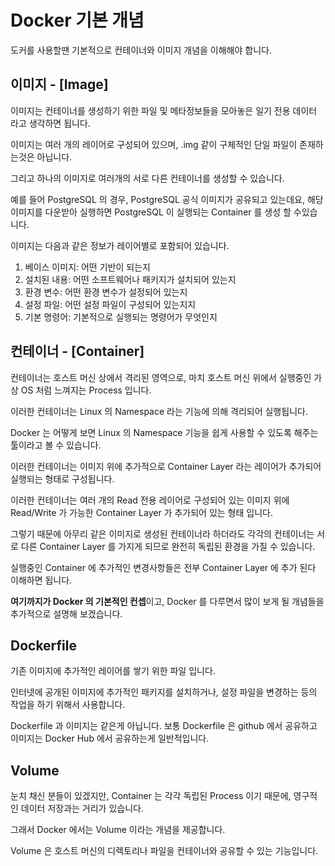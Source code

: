 # Docker 기본 개념
도커를 사용할땐 기본적으로 컨테이너와 이미지 개념을 이해해야 합니다.

## 이미지 - [Image]

이미지는 컨테이너를 생성하기 위한 파일 및 메타정보들을 모아놓은 일기 전용 데이터 라고 생각하면 됩니다.

이미지는 여러 개의 레이어로 구성되어 있으며, .img 같이 구체적인 단일 파일이 존재하는것은 아닙니다.

그리고 하나의 이미지로 여러개의 서로 다른 컨테이너를 생성할 수 있습니다.

예를 들어 PostgreSQL 의 경우, PostgreSQL 공식 이미지가 공유되고 있는데요, 해당 이미지를 다운받아 실행하면 PostgreSQL 이 실행되는 Container 를 생성 할 수있습니다.

이미지는 다음과 같은 정보가 레이어별로 포함되어 있습니다.

1. 베이스 이미지: 어떤 기반이 되는지
2. 설치된 내용: 어떤 소프트웨어나 패키지가 설치되어 있는지
3. 환경 변수: 어떤 환경 변수가 설정되어 있는지
4. 설정 파일: 어떤 설정 파일이 구성되어 있는지지
5. 기본 명령어: 기본적으로 실행되는 명령어가 무엇인지

## 컨테이너 - [Container]

컨테이너는 호스트 머신 상에서 격리된 영역으로, 마치 호스트 머신 위에서 실행중인 가상 OS 처럼 느껴지는 Process 입니다.

이러한 컨테이너는 Linux 의 Namespace 라는 기능에 의해 격리되어 실행됩니다.

Docker 는 어떻게 보면 Linux 의 Namespace 기능을 쉽게 사용할 수 있도록 해주는 툴이라고 볼 수 있습니다.

이러한 컨테이너는 이미지 위에 추가적으로 Container Layer 라는 레이어가 추가되어 실행되는 형태로 구성됩니다.

이러한 컨테이너는 여러 개의 Read 전용 레이어로 구성되어 있는 이미지 위에 Read/Write 가 가능한 Container Layer 가 추가되어 있는 형태 입니다.

그렇기 때문에 아무리 같은 이미지로 생성된 컨테이너라 하더라도 각각의 컨테이너는 서로 다른 Container Layer 를 가지게 되므로 완전히 독립된 환경을 가질 수 있습니다.

실행중인 Container 에 추가적인 변경사항들은 전부 Container Layer 에 추가 된다 이해하면 됩니다.

**여기까지가 Docker 의 기본적인 컨셉**이고, Docker 를 다루면서 많이 보게 될 개념들을 추가적으로 설명해 보겠습니다.

## Dockerfile

기존 이미지에 추가적인 레이어를 쌓기 위한 파일 입니다.

인터넷에 공개된 이미지에 추가적인 패키지를 설치하거나, 설정 파일을 변경하는 등의 작업을 하기 위해서 사용합니다.

Dockerfile 과 이미지는 같은게 아닙니다. 보통 Dockerfile 은 github 에서 공유하고 이미지는 Docker Hub 에서 공유하는게 일반적입니다.

## Volume
눈치 채신 분들이 있겠지만, Container 는 각각 독립된 Process 이기 때문에, 영구적인 데이터 저장과는 거리가 있습니다.

그래서 Docker 에서는 Volume 이라는 개념을 제공합니다.

Volume 은 호스트 머신의 디렉토리나 파일을 컨테이너와 공유할 수 있는 기능입니다.